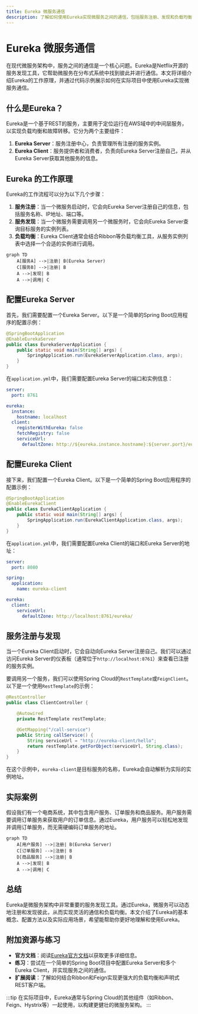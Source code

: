 ```yaml
---
title: Eureka 微服务通信
description: 了解如何使用Eureka实现微服务之间的通信，包括服务注册、发现和负载均衡的基本概念和实践。
---
```


# Eureka 微服务通信

在现代微服务架构中，服务之间的通信是一个核心问题。Eureka是Netflix开源的服务发现工具，它帮助微服务在分布式系统中找到彼此并进行通信。本文将详细介绍Eureka的工作原理，并通过代码示例展示如何在实际项目中使用Eureka实现微服务通信。

## 什么是Eureka？

Eureka是一个基于REST的服务，主要用于定位运行在AWS域中的中间层服务，以实现负载均衡和故障转移。它分为两个主要组件：

1. **Eureka Server**：服务注册中心，负责管理所有注册的服务实例。
2. **Eureka Client**：服务提供者和消费者，负责向Eureka Server注册自己，并从Eureka Server获取其他服务的信息。

## Eureka 的工作原理

Eureka的工作流程可以分为以下几个步骤：

1. **服务注册**：当一个微服务启动时，它会向Eureka Server注册自己的信息，包括服务名称、IP地址、端口等。
2. **服务发现**：当一个微服务需要调用另一个微服务时，它会向Eureka Server查询目标服务的实例列表。
3. **负载均衡**：Eureka Client通常会结合Ribbon等负载均衡工具，从服务实例列表中选择一个合适的实例进行调用。

```mermaid
graph TD
    A[服务A] -->|注册| B(Eureka Server)
    C[服务B] -->|注册| B
    A -->|发现| B
    A -->|调用| C
```

## 配置Eureka Server

首先，我们需要配置一个Eureka Server。以下是一个简单的Spring Boot应用程序的配置示例：

```java
@SpringBootApplication
@EnableEurekaServer
public class EurekaServerApplication {
    public static void main(String[] args) {
        SpringApplication.run(EurekaServerApplication.class, args);
    }
}
```

在`application.yml`中，我们需要配置Eureka Server的端口和实例信息：

```yaml
server:
  port: 8761

eureka:
  instance:
    hostname: localhost
  client:
    registerWithEureka: false
    fetchRegistry: false
    serviceUrl:
      defaultZone: http://${eureka.instance.hostname}:${server.port}/eureka/
```

## 配置Eureka Client

接下来，我们配置一个Eureka Client。以下是一个简单的Spring Boot应用程序的配置示例：

```java
@SpringBootApplication
@EnableEurekaClient
public class EurekaClientApplication {
    public static void main(String[] args) {
        SpringApplication.run(EurekaClientApplication.class, args);
    }
}
```

在`application.yml`中，我们需要配置Eureka Client的端口和Eureka Server的地址：

```yaml
server:
  port: 8080

spring:
  application:
    name: eureka-client

eureka:
  client:
    serviceUrl:
      defaultZone: http://localhost:8761/eureka/
```

## 服务注册与发现

当一个Eureka Client启动时，它会自动向Eureka Server注册自己。我们可以通过访问Eureka Server的仪表板（通常位于`http://localhost:8761`）来查看已注册的服务实例。

要调用另一个服务，我们可以使用Spring Cloud的`RestTemplate`或`FeignClient`。以下是一个使用`RestTemplate`的示例：

```java
@RestController
public class ClientController {

    @Autowired
    private RestTemplate restTemplate;

    @GetMapping("/call-service")
    public String callService() {
        String serviceUrl = "http://eureka-client/hello";
        return restTemplate.getForObject(serviceUrl, String.class);
    }
}
```

在这个示例中，`eureka-client`是目标服务的名称，Eureka会自动解析为实际的实例地址。

## 实际案例

假设我们有一个电商系统，其中包含用户服务、订单服务和商品服务。用户服务需要调用订单服务来获取用户的订单信息。通过Eureka，用户服务可以轻松地发现并调用订单服务，而无需硬编码订单服务的地址。

```mermaid
graph TD
    A[用户服务] -->|注册| B(Eureka Server)
    C[订单服务] -->|注册| B
    D[商品服务] -->|注册| B
    A -->|发现| B
    A -->|调用| C
```

## 总结

Eureka是微服务架构中非常重要的服务发现工具。通过Eureka，微服务可以动态地注册和发现彼此，从而实现灵活的通信和负载均衡。本文介绍了Eureka的基本概念、配置方法以及实际应用场景，希望能帮助你更好地理解和使用Eureka。

## 附加资源与练习

- **官方文档**：阅读[Eureka官方文档](https://github.com/Netflix/eureka)以获取更多详细信息。
- **练习**：尝试在一个简单的Spring Boot项目中配置Eureka Server和多个Eureka Client，并实现服务之间的通信。
- **扩展阅读**：了解如何结合Ribbon和Feign实现更强大的负载均衡和声明式REST客户端。

:::tip
在实际项目中，Eureka通常与Spring Cloud的其他组件（如Ribbon、Feign、Hystrix等）一起使用，以构建更健壮的微服务架构。
:::